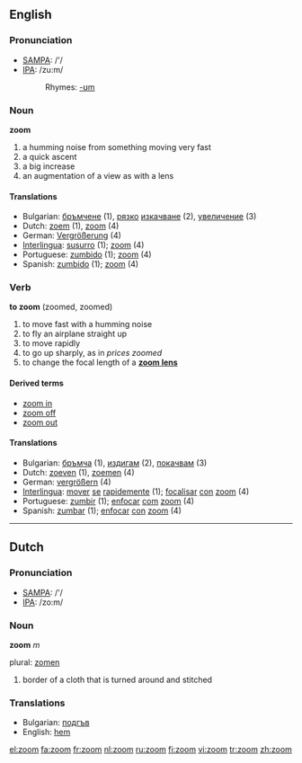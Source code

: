 ==English==

===Pronunciation===
*[[w:SAMPA|SAMPA]]: /'/
*[[w:IPA|IPA]]: /zu:m/
*:Rhymes: [[Rhymes:English:-ʊm|-ʊm]]

===Noun===
'''zoom'''

# a humming noise from something moving very fast
# a quick ascent
# a big increase
# an augmentation of a view as with a lens

====Translations====
*Bulgarian: [[бръмчене]] {{n}} (1), [[рязък|рязко]] [[изкачване]] {{n}} (2), [[увеличение]] {{n}} (3)
*Dutch: [[zoem]] {{m}} (1), [[zoom]] (4)
*German: [[Vergrößerung]] {{f}} (4)
*[[Interlingua]]: [[susurro]] (1); [[zoom]] (4)
*Portuguese: [[zumbido]] (1); [[zoom]] (4)
*Spanish: [[zumbido]] (1); [[zoom]] (4)

===Verb===
'''to zoom''' (zoomed, zoomed)

# to move fast with a humming noise
# to fly an airplane straight up
# to move rapidly
# to go up sharply, as in ''prices zoomed''
# to change the focal length of a '''[[zoom lens]]'''

====Derived terms====
*[[zoom in]]
*[[zoom off]]
*[[zoom out]]

====Translations====
*Bulgarian: [[бръмча]] (1), [[издигам]] (2), [[покачвам]] (3)
*Dutch: [[zoeven]] (1), [[zoemen]] (4)
*German: [[vergrößern]] (4)
*[[Interlingua]]: [[mover]] [[se]] [[rapide]]mente (1); [[focalisar]] [[con]] [[zoom]] (4)
*Portuguese: [[zumbir]] (1); [[enfocar]] [[com]] [[zoom]] (4)
*Spanish: [[zumbar]] (1); [[enfocar]] [[con]] [[zoom]] (4)

----

==Dutch==

===Pronunciation===
*[[w:SAMPA|SAMPA]]: /'/
*[[w:IPA|IPA]]: /zo:m/

===Noun===
'''zoom''' ''m''

plural: [[zomen]]

# border of a cloth that is turned around and stitched

===Translations===
{{rfc-level|Translations at L3+ (AutoFormat would have corrected level of Translations)}}
*Bulgarian: [[подгъв]] {{m}}
*English: [[hem]]

[[el:zoom]]
[[fa:zoom]]
[[fr:zoom]]
[[nl:zoom]]
[[ru:zoom]]
[[fi:zoom]]
[[vi:zoom]]
[[tr:zoom]]
[[zh:zoom]]
